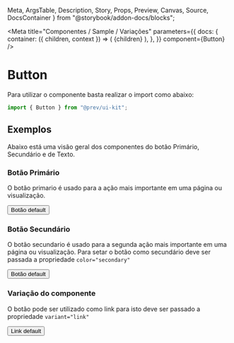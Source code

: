   Meta,
  ArgsTable,
  Description,
  Story,
  Props,
  Preview,
  Canvas,
  Source,
  DocsContainer
} from "@storybook/addon-docs/blocks";


<Meta
  title="Componentes / Sample / Variações"
  parameters={{
    docs: {
      container: ({ children, context }) => (
        <DocsContainer context={context}>
          <PrevPlatformProvider>{children}</PrevPlatformProvider>
        </DocsContainer>
      ),
    },
  }}
  component={Button}
/>

# Button

Para utilizar o componente basta realizar o import como abaixo:

```js
import { Button } from "@prev/ui-kit";
```

## Exemplos

Abaixo está uma visão geral dos componentes do botão Primário, Secundário e de Texto.

### Botão Primário

O botão primario é usado para a ação mais importante em uma página ou visualização.

<Canvas>
  <Button aria-label="Ação do botão">Botão default</Button>
</Canvas>

### Botão Secundário

O botão secundario é usado para a segunda ação mais importante em uma página ou visualização. Para setar o botão como secundário deve ser passada a propriedade `color="secondary"`

<Canvas>
  <Button color="secondary" aria-label="Ação do botão">Botão default</Button>
</Canvas>


### Variação do componente

O botão pode ser utilizado como link para isto deve ser passado a propriedade `variant="link"`

<Canvas>
  <Button variant="link" aria-label="um link">Link default</Button>
</Canvas>